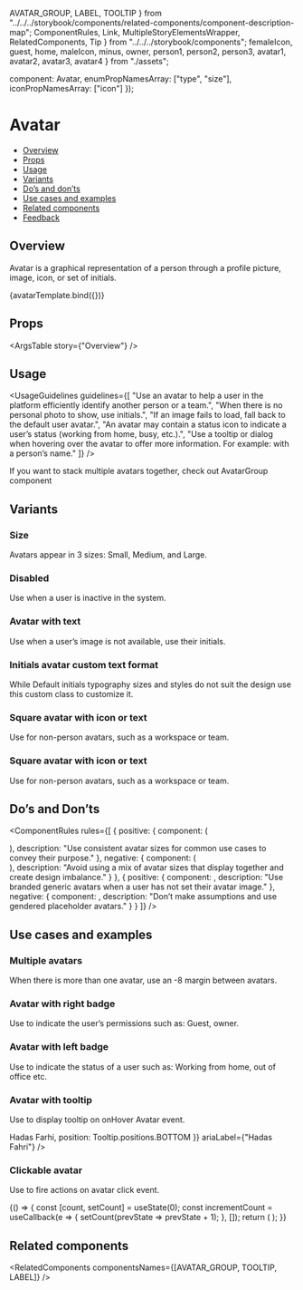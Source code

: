   AVATAR_GROUP,
  LABEL,
  TOOLTIP
} from "../../../storybook/components/related-components/component-description-map";
  ComponentRules,
  Link,
  MultipleStoryElementsWrapper,
  RelatedComponents,
  Tip
} from "../../../storybook/components";
  femaleIcon,
  guest,
  home,
  maleIcon,
  minus,
  owner,
  person1,
  person2,
  person3,
  avatar1,
  avatar2,
  avatar3,
  avatar4
} from "./assets";

  component: Avatar,
  enumPropNamesArray: ["type", "size"],
  iconPropNamesArray: ["icon"]
});

<Meta
  title="Media/Avatar - (Coming Soon)/Avatar - (Coming Soon)"
  component={Avatar}
  argTypes={metaSettings.argTypes}
  decorators={metaSettings.decorators}
/>

<!--- Component template -->


<!--- Component documentation -->

# Avatar

- [Overview](#overview)
- [Props](#props)
- [Usage](#usage)
- [Variants](#variants)
- [Do’s and don’ts](#dos-and-donts)
- [Use cases and examples](#use-cases-and-examples)
- [Related components](#related-components)
- [Feedback](#feedback)

## Overview

Avatar is a graphical representation of a person through a profile picture, image, icon, or set of initials.

<Canvas>
  <Story
    name="Overview"
    args={{
      size: Avatar.sizes.LARGE,
      src: person1,
      type: Avatar.types.IMG,
      ariaLabel: "Hadas Fahri"
    }}
  >
    {avatarTemplate.bind({})}
  </Story>
</Canvas>

## Props

<ArgsTable story={"Overview"} />

## Usage

<UsageGuidelines
  guidelines={[
    "Use an avatar to help a user in the platform efficiently identify another person or a team.",
    "When there is no personal photo to show, use initials.",
    "If an image fails to load, fall back to the default user avatar.",
    "An avatar may contain a status icon to indicate a user’s status (working from home, busy, etc.).",
    "Use a tooltip or dialog when hovering over the avatar to offer more information. For example: with a person’s name."
  ]}
/>

<Tip>
  If you want to stack multiple avatars together, check out
  <Link href="/?path=/docs/media-avatar-avatargroup--overview" size={Link.sizes.SMALL}>
    AvatarGroup
  </Link>
  component
</Tip>

## Variants

### Size

Avatars appear in 3 sizes: Small, Medium, and Large.

<Canvas>
  <Story name="Size">
    <Avatar size={Avatar.sizes.SMALL} src={person1} type={Avatar.types.IMG} ariaLabel="Hadas Fahri" />
    <Avatar size={Avatar.sizes.MEDIUM} src={person1} type={Avatar.types.IMG} ariaLabel="Hadas Fahri" />
    <Avatar size={Avatar.sizes.LARGE} src={person1} type={Avatar.types.IMG} ariaLabel="Hadas Fahri" />
  </Story>
</Canvas>

### Disabled

Use when a user is inactive in the system.

<Canvas>
  <Story name="Disable">
    <Avatar size={Avatar.sizes.SMALL} src={person1} type={Avatar.types.IMG} disabled />
    <Avatar size={Avatar.sizes.MEDIUM} src={person1} type={Avatar.types.IMG} disabled />
    <Avatar size={Avatar.sizes.LARGE} src={person1} type={Avatar.types.IMG} disabled />
  </Story>
</Canvas>

### Avatar with text

Use when a user’s image is not available, use their initials.

<Canvas>
  <Story name="Avatar with text">
    <Avatar
      size={Avatar.sizes.SMALL}
      type={Avatar.types.TEXT}
      text="RM"
      backgroundColor={Avatar.colors.LIPSTICK}
      ariaLabel="Ron Meir"
    />
    <Avatar
      size={Avatar.sizes.MEDIUM}
      type={Avatar.types.TEXT}
      text="RM"
      backgroundColor={Avatar.colors.LIPSTICK}
      ariaLabel="Ron Meir"
    />
    <Avatar
      size={Avatar.sizes.LARGE}
      type={Avatar.types.TEXT}
      text="RM"
      backgroundColor={Avatar.colors.DONE_GREEN}
      ariaLabel="Ron Meir"
    />
  </Story>
</Canvas>

### Initials avatar custom text format

While Default initials typography sizes and styles do not suit the design use this custom class to customize it.

<Canvas>
  <Story name="Avatar with formatted text">
    <Avatar
      size={Avatar.sizes.SMALL}
      type={Avatar.types.TEXT}
      text="RM"
      backgroundColor={Avatar.colors.BRIGHT_BLUE}
      textClassName="text-formatted--small"
      ariaLabel="Ron Meir"
    />
    <Avatar
      size={Avatar.sizes.MEDIUM}
      type={Avatar.types.TEXT}
      text="RM"
      backgroundColor={Avatar.colors.LIPSTICK}
      textClassName="text-formatted--medium"
      ariaLabel="Ron Meir"
    />
    <Avatar
      size={Avatar.sizes.LARGE}
      type={Avatar.types.TEXT}
      text="RM"
      backgroundColor={Avatar.colors.DONE_GREEN}
      textClassName="text-formatted--large"
      ariaLabel="Ron Meir"
    />
  </Story>
</Canvas>

### Square avatar with icon or text

Use for non-person avatars, such as a workspace or team.

<Canvas>
  <Story name="Square avatar">
    <Avatar
      size={Avatar.sizes.SMALL}
      type={Avatar.types.TEXT}
      text="R"
      backgroundColor={Avatar.colors.BRIGHT_BLUE}
      square
      ariaLabel="Ron"
    />
    <Avatar
      size={Avatar.sizes.MEDIUM}
      type={Avatar.types.ICON}
      icon={WhatsNew}
      backgroundColor={Avatar.colors.AQUAMARINE}
      square
      ariaLabel="Present"
    />
    <Avatar
      size={Avatar.sizes.LARGE}
      type={Avatar.types.TEXT}
      text="RM"
      backgroundColor={Avatar.colors.WORKING_ORANGE}
      square
      ariaLabel="Ron Meir"
    />
  </Story>
</Canvas>

### Square avatar with icon or text

Use for non-person avatars, such as a workspace or team.

<Canvas>
  <Story name="Rectangle avatar">
    <Avatar size={Avatar.sizes.SMALL} src={avatar1} type={Avatar.types.IMG} rectangle />
    <Avatar size={Avatar.sizes.MEDIUM} src={avatar2} type={Avatar.types.IMG} rectangle />
    <Avatar size={Avatar.sizes.LARGE} src={avatar3} type={Avatar.types.IMG} rectangle />
  </Story>
</Canvas>

## Do’s and Don’ts

<ComponentRules
  rules={[
    {
      positive: {
        component: (
          <div className="l3-style-story-avatar_multiple-reverse">
            <Avatar size={Avatar.sizes.LARGE} src={person1} type={Avatar.types.IMG} />
            <Avatar size={Avatar.sizes.LARGE} src={person2} type={Avatar.types.IMG} />
            <Avatar size={Avatar.sizes.LARGE} src={person3} type={Avatar.types.IMG} />
          </div>
        ),
        description: "Use consistent avatar sizes for common use cases to convey their purpose."
      },
      negative: {
        component: (
          <div className="l3-style-story-avatar_multiple-reverse">
            <Avatar size={Avatar.sizes.SMALL} src={person1} type={Avatar.types.IMG} />
            <Avatar size={Avatar.sizes.MEDIUM} src={person2} type={Avatar.types.IMG} />
            <Avatar size={Avatar.sizes.LARGE} src={person3} type={Avatar.types.IMG} />
          </div>
        ),
        description: "Avoid using a mix of avatar sizes that display together and create design imbalance."
      }
    },
    {
      positive: {
        component: <Avatar src={maleIcon} type={Avatar.types.IMG} />,
        description: "Use branded generic avatars when a user has not set their avatar image."
      },
      negative: {
        component: <Avatar src={femaleIcon} type={Avatar.types.IMG} />,
        description: "Don’t make assumptions and use gendered placeholder avatars."
      }
    }
  ]}
/>

## Use cases and examples

### Multiple avatars

When there is more than one avatar, use an -8 margin between avatars.

<Canvas>
  <Story name="Multiple avatars">
    <MultipleStoryElementsWrapper className="l3-style-story-avatar_multiple">
      <Avatar size={Avatar.sizes.LARGE} type={Avatar.types.IMG} src={person1} ariaLabel="Hadas Fahri" />
      <Avatar size={Avatar.sizes.LARGE} type={Avatar.types.IMG} src={person2} ariaLabel="Sergey Roytman" />
      <Avatar size={Avatar.sizes.LARGE} type={Avatar.types.IMG} src={person3} ariaLabel="Yonatan Lev Ari" />
    </MultipleStoryElementsWrapper>
  </Story>
</Canvas>

### Avatar with right badge

Use to indicate the user’s permissions such as: Guest, owner.

<Canvas>
  <Story name="Avatar with right badge">
    <Avatar
      size={Avatar.sizes.LARGE}
      type={Avatar.types.IMG}
      src={person1}
      bottomRightBadgeProps={{ src: guest }}
      ariaLabel="Hadas Fahri"
    />
    <Avatar
      size={Avatar.sizes.LARGE}
      type={Avatar.types.IMG}
      src={person1}
      bottomRightBadgeProps={{ src: owner }}
      ariaLabel="Hadas Fahri"
    />
  </Story>
</Canvas>

### Avatar with left badge

Use to indicate the status of a user such as: Working from home, out of office etc.

<Canvas>
  <Story name="Avatar with left badge">
    <Avatar
      size={Avatar.sizes.LARGE}
      type={Avatar.types.IMG}
      src={person1}
      bottomLeftBadgeProps={{ src: home }}
      ariaLabel="Hadas Fahri"
    />
    <Avatar
      size={Avatar.sizes.LARGE}
      type={Avatar.types.IMG}
      src={person1}
      bottomLeftBadgeProps={{ src: minus }}
      ariaLabel="Hadas Fahri"
    />
  </Story>
</Canvas>

### Avatar with tooltip

Use to display tooltip on onHover Avatar event.

<Canvas>
  <Story name="Avatar with tooltip">
    <Flex direction={Flex.directions.ROW} gap={Flex.gaps.LARGE} align={Flex.align.START}>
      <StoryDescription description="Aria label tooltip" vertical align={Flex.align.START}>
        <Avatar size={Avatar.sizes.LARGE} type={Avatar.types.IMG} src={person1} ariaLabel={"Hadas Fahri"} />
      </StoryDescription>
      <StoryDescription description="Text tooltip" vertical align={Flex.align.START}>
        <Avatar
          size={Avatar.sizes.LARGE}
          type={Avatar.types.IMG}
          src={person1}
          tooltipProps={{ content: "Hadas Farhi" }}
          ariaLabel={"Hadas Fahri"}
        />
      </StoryDescription>
      <StoryDescription description="JSX tooltip" vertical align={Flex.align.START}>
        <Avatar
          size={Avatar.sizes.LARGE}
          type={Avatar.types.IMG}
          src={person1}
          tooltipProps={{ content: <b>Hadas Farhi</b>, position: Tooltip.positions.BOTTOM }}
          ariaLabel={"Hadas Fahri"}
        />
      </StoryDescription>
    </Flex>
  </Story>
</Canvas>

### Clickable avatar

Use to fire actions on avatar click event.

<Canvas>
  <Story name="Clickable avatar">
    {() => {
      const [count, setCount] = useState(0);
      const incrementCount = useCallback(e => {
        setCount(prevState => prevState + 1);
      }, []);
      return (
        <Flex direction={Flex.directions.COLUMN} gap={Flex.gaps.MEDIUM}>
          <Avatar
            size={Avatar.sizes.LARGE}
            type={Avatar.types.IMG}
            src={person1}
            ariaLabel="Hadas Fahri"
            onClick={incrementCount}
          />
          <Counter count={count} />
        </Flex>
      );
    }}
  </Story>
</Canvas>

## Related components

<RelatedComponents componentsNames={[AVATAR_GROUP, TOOLTIP, LABEL]} />
